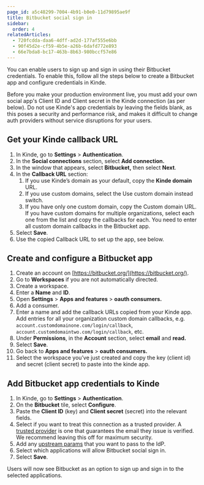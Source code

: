 ```yaml
---
page_id: a5c48299-7004-4b91-b0e0-11d79895ae9f
title: Bitbucket social sign in
sidebar:
  order: 4
relatedArticles:
  - 720fcdda-daa6-4dff-ad2d-177af555e6bb
  - 90f45d2e-cf59-4b5e-a26b-6dafd772e893
  - 66e7bda8-bc17-463b-8b63-980bccf57e86
---
```


You can enable users to sign up and sign in using their Bitbucket credentials. To enable this, follow all the steps below to create a Bitbucket app and configure credentials in Kinde.

<Aside type="warning" title="Social sign in for production environments">

Before you make your production environment live, you must add your own social app's Client ID and Client secret in the Kinde connection (as per below). Do not use Kinde's app credentials by leaving the fields blank, as this poses a security and performance risk, and makes it difficult to change auth providers without service disruptions for your users.

</Aside>

## **Get your Kinde callback URL**

1. In Kinde, go to **Settings** > **Authentication**.
2. In the **Social connections** section, select **Add connection.**
3. In the window that appears, select **Bitbucket,** then select **Next**. 
4. In the **Callback URL** section:
   1. If you use Kinde’s domain as your default, copy the **Kinde domain** URL.
   2. If you use custom domains, select the Use custom domain instead switch.
   3. If you have only one custom domain, copy the Custom domain URL. If you have custom domains for multiple organizations, select each one from the list and copy the callbacks for each. You need to enter all custom domain callbacks in the Bitbucket app.
5. Select **Save**.
6. Use the copied Callback URL to set up the app, see below.

## **Create and configure a Bitbucket app**

1. Create an account on [https://bitbucket.org/](https://bitbucket.org/).
2. Go to **Workspaces** if you are not automatically directed.
3. Create a workspace.
4. Enter a **Name** and **ID**.
5. Open **Settings** > **Apps and features** > **oauth consumers.**
6. Add a consumer.
7. Enter a name and add the callback URLs copied from your Kinde app. Add entries for all your organization custom domain callbacks, e.g. `account.customdomainone.com/login/callback`, `account.customdomaintwo.com/login/callback`, etc.
8. Under **Permissions**, in the **Account** section, select **email** and **read.**
9. Select **Save**.
10. Go back to **Apps and features** > **oauth consumers.**
11. Select the workspace you’ve just created and copy the key (client id) and secret (client secret) to paste into the kinde app.

## **Add Bitbucket app credentials to Kinde**

1. In Kinde, go to **Settings** > **Authentication**.
2. On the **Bitbucket** tile, select **Configure**.
3. Paste the **Client ID** (key) and **Client secret** (secret) into the relevant fields.
4. Select if you want to treat this connection as a trusted provider. A [trusted provider](/authenticate/about-auth/identity-and-verification/) is one that guarantees the email they issue is verified. We recommend leaving this off for maximum security.
5. Add any [upstream params](/authenticate/auth-guides/pass-params-idp/) that you want to pass to the IdP.
6. Select which applications will allow Bitbucket social sign in.
7. Select **Save**.

Users will now see Bitbucket as an option to sign up and sign in to the selected applications.

